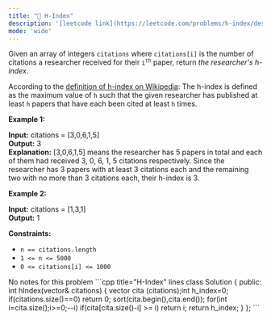 ```yaml
---
title: "🧀 H-Index"
description: '[leetcode link](https://leetcode.com/problems/h-index/description/)'
mode: 'wide'
---
```

<Tabs>
  <Tab title="Question" icon="circle-question" iconType="regular">
    <Card>
      <p>Given an array of integers <code>citations</code> where <code>citations[i]</code> is the number of citations a researcher received for their <code>i<sup>th</sup></code> paper, return <em>the researcher&#39;s h-index</em>.</p>  <p>According to the <a href="https://en.wikipedia.org/wiki/H-index" target="_blank">definition of h-index on Wikipedia</a>: The h-index is defined as the maximum value of <code>h</code> such that the given researcher has published at least <code>h</code> papers that have each been cited at least <code>h</code> times.</p>   <p><strong class="example">Example 1:</strong></p>   <strong>Input:</strong> citations = [3,0,6,1,5] <br/> <strong>Output:</strong> 3 <br/> <strong>Explanation:</strong> [3,0,6,1,5] means the researcher has 5 papers in total and each of them had received 3, 0, 6, 1, 5 citations respectively. Since the researcher has 3 papers with at least 3 citations each and the remaining two with no more than 3 citations each, their h-index is 3.   <p><strong class="example">Example 2:</strong></p>   <strong>Input:</strong> citations = [1,3,1] <br/> <strong>Output:</strong> 1    <p><strong>Constraints:</strong></p>  <ul>  <li><code>n == citations.length</code></li>  <li><code>1 &lt;= n &lt;= 5000</code></li>  <li><code>0 &lt;= citations[i] &lt;= 1000</code></li> </ul> 
    </Card>
  </Tab>
  <Tab title="Solution" icon="lightbulb" iconType="regular" >
    <Card>
      No notes for this problem
</Card>
  <Expandable title="code">
    <CodeGroup dropdown>
```cpp title="H-Index" lines
class Solution {
public:
    int hIndex(vector<int>& citations) {
        vector<int> cita (citations);int h_index=0;
        if(citations.size()==0) return 0;
        sort(cita.begin(),cita.end());
        for(int i=cita.size();i>=0;--i)
        	if(cita[cita.size()-i] >= i)
        		return i;
        return h_index;
    }
};
```
    </CodeGroup>
  </Expandable>
  </Tab>
</Tabs>